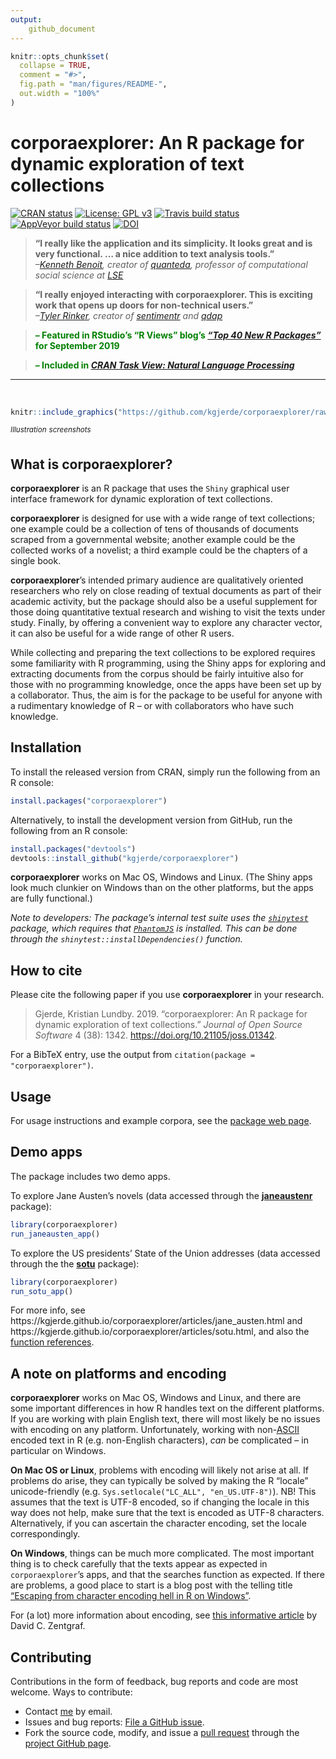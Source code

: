 ```yaml
---
output:
    github_document
---
```


<!-- README.md is generated from README.Rmd. Please edit that file -->

```r
knitr::opts_chunk$set(
  collapse = TRUE,
  comment = "#>",
  fig.path = "man/figures/README-",
  out.width = "100%"
)
```
# corporaexplorer: An R package for dynamic exploration of text collections

<!-- badges: start -->
[![CRAN status](https://www.r-pkg.org/badges/version/corporaexplorer)](https://cran.r-project.org/package=corporaexplorer)
[![License: GPL v3](https://img.shields.io/badge/License-GPLv3-blue.svg)](https://www.gnu.org/licenses/gpl-3.0)
[![Travis build status](https://travis-ci.org/kgjerde/corporaexplorer.svg?branch=master)](https://travis-ci.org/kgjerde/corporaexplorer)
[![AppVeyor build status](https://ci.appveyor.com/api/projects/status/github/kgjerde/corporaexplorer?branch=master&svg=true)](https://ci.appveyor.com/project/kgjerde/corporaexplorer)
[![DOI](http://joss.theoj.org/papers/10.21105/joss.01342/status.svg)](https://doi.org/10.21105/joss.01342)
<!-- badges: end -->


> **"I really like the application and its simplicity. It looks great and is very functional. ... a nice addition to text analysis tools."**  
> *--[Kenneth Benoit](https://github.com/kbenoit), creator of [quanteda](https://quanteda.io/), professor of computational social science at [LSE](https://www.lse.ac.uk/Methodology/People/Academic-Staff/Kenneth-Benoit/Kenneth-Benoit)*

> **"I really enjoyed interacting with corporaexplorer.**
> **This is exciting work that opens up doors for non-technical users."**   
> *--[Tyler Rinker](https://github.com/trinker), creator of [sentimentr](https://github.com/trinker/sentimentr) and [qdap](https://github.com/trinker/qdap)*

<!-- HTML here, in order to add custom font colour in Github Pages-->
<blockquote>
<p style="color:green"><strong>– Featured in RStudio’s “R Views” blog’s <a href="https://rviews.rstudio.com/2019/10/29/sept-2019-top-40-new-r-packages/"><strong><i>"Top 40 New R Packages”</i></strong></a> for September 2019</strong></p>
</blockquote>

<blockquote>
<p style="color:green"><strong>– Included in <a href="https://CRAN.R-project.org/view=NaturalLanguageProcessing"><i>CRAN Task View: Natural Language Processing</i></a></strong></p>
</blockquote>

<hr>
<br>

```r
knitr::include_graphics("https://github.com/kgjerde/corporaexplorer/raw/master/man/figures/readme_illustration.png")
```

*^Illustration^ ^screenshots^*


## What is corporaexplorer?

**corporaexplorer** is an R package that uses the `Shiny` graphical user interface framework for dynamic exploration of text collections.

**corporaexplorer** is designed for use with a wide range of text collections; one example could be a collection of tens of thousands of documents scraped from a governmental website; another example could be the collected works of a novelist; a third example could be the chapters of a single book.

**corporaexplorer**'s intended primary audience are qualitatively oriented researchers who
rely on close reading of textual documents as part of their academic activity,
but the package should also be a useful supplement for those doing quantitative textual research and wishing to visit the texts under study.
Finally, by offering a convenient way to explore any character vector, it can also be useful for a wide range of other R users.

While collecting and preparing the text collections to be explored requires some familiarity with R programming, using the Shiny apps for exploring and extracting documents from the corpus should be fairly intuitive also for those with no programming knowledge, once the apps have been set up by a collaborator. Thus, the aim is for the package to be useful for anyone with a rudimentary knowledge of R -- or with collaborators who have such knowledge.


## Installation

To install the released version from CRAN,
simply run the following from an R console:

``` r
install.packages("corporaexplorer")
```

Alternatively,
to install the development version from GitHub,
run the following from an R console:

``` r
install.packages("devtools")
devtools::install_github("kgjerde/corporaexplorer")
```

**corporaexplorer** works on Mac OS, Windows and Linux.
(The Shiny apps look much clunkier on Windows than on the other platforms,
but the apps are fully functional.)

*Note to developers:
The package's internal test suite uses the [`shinytest`](https://github.com/rstudio/shinytest) package,
which requires that [`PhantomJS`](https://phantomjs.org/) is installed.
This can be done through the `shinytest::installDependencies()` function.*


## How to cite

Please cite the following paper if you use **corporaexplorer** in your research.

> Gjerde, Kristian Lundby. 2019. "corporaexplorer: An R package for dynamic exploration of text collections." _Journal of Open Source Software_ 4 (38): 1342. [https://doi.org/10.21105/joss.01342](https://doi.org/10.21105/joss.01342).

For a BibTeX entry, use the output from `citation(package = "corporaexplorer")`.


## Usage

For usage instructions and example corpora,
see the [package web page](https://kgjerde.github.io/corporaexplorer/).


## Demo apps

The package includes two demo apps.

To explore Jane Austen's novels
(data accessed through the
[**janeaustenr**](https://github.com/juliasilge/janeaustenr) package):

``` r
library(corporaexplorer)
run_janeausten_app()
```

To explore the US presidents' State of the Union addresses
(data accessed through the the
[**sotu**](https://CRAN.R-project.org/package=sotu) package):

``` r
library(corporaexplorer)
run_sotu_app()
```

For more info, see
https://kgjerde.github.io/corporaexplorer/articles/jane_austen.html and
https://kgjerde.github.io/corporaexplorer/articles/sotu.html,
and also the [function references](https://kgjerde.github.io/corporaexplorer/reference/index.html).

## A note on platforms and encoding

**corporaexplorer** works on Mac OS, Windows and Linux,
and there are some important differences in how R handles text
on the different platforms.
If you are working with plain English text,
there will most likely be no issues with encoding on any platform.
Unfortunately, working with
non-[ASCII](https://en.wikipedia.org/wiki/ASCII) encoded text in R
(e.g. non-English characters), *can* be complicated -- in particular on Windows. 

**On Mac OS or Linux**, problems with encoding will likely not arise at all.
If problems do arise, they can typically be solved by
making the R "locale" unicode-friendly (e.g. `Sys.setlocale("LC_ALL", "en_US.UTF-8")`).
NB! This assumes that the text is UTF-8 encoded,
so if changing the locale in this way does not help,
make sure that the text is encoded as UTF-8 characters.
Alternatively, if you can ascertain the character encoding, set the locale correspondingly.

**On Windows**, things can be much more complicated.
The most important thing is to check carefully that
the texts appear as expected in `corporaexplorer`'s apps,
and that the searches function as expected.
If there are problems, a good place to start is a
blog post with the telling title
["Escaping from character encoding hell in R on Windows"](https://www.r-bloggers.com/2016/06/escaping-from-character-encoding-hell-in-r-on-windows/).

For (a lot) more information about encoding, see
[this informative article](https://kunststube.net/encoding/)
by David C. Zentgraf.


## Contributing

Contributions in the form of feedback, bug reports and code are most welcome. Ways to contribute:

*  Contact [me](mailto:klg@nupi.no) by email.
*  Issues and bug reports: [File a GitHub issue](https://github.com/kgjerde/corporaexplorer/issues).
*  Fork the source code, modify, and issue a [pull request](https://help.github.com/articles/creating-a-pull-request-from-a-fork/) through the [project GitHub page](https://github.com/kgjerde/corporaexplorer).
